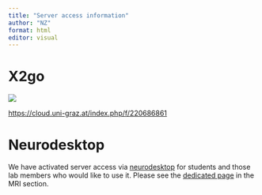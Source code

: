 ```yaml
---
title: "Server access information"
author: "NZ"
format: html
editor: visual
---
```


# X2go

![](images/clipboard-2910869127.png)

<https://cloud.uni-graz.at/index.php/f/220686861>

# Neurodesktop

We have activated server access via [neurodesktop](https://www.neurodesk.org) for students and those lab members who would like to use it. Please see the [dedicated page](https://visualneuroscience.github.io/mri/neurodesktop/neurodesktop.html) in the MRI section.

# 

